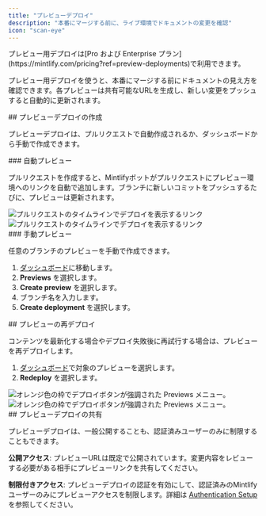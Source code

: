 ```yaml
---
title: "プレビューデプロイ"
description: "本番にマージする前に、ライブ環境でドキュメントの変更を確認"
icon: "scan-eye"
---
```


<Info>
  プレビュー用デプロイは[Pro および Enterprise プラン](https://mintlify.com/pricing?ref=preview-deployments)で利用できます。
</Info>

プレビュー用デプロイを使うと、本番にマージする前にドキュメントの見え方を確認できます。各プレビューは共有可能なURLを生成し、新しい変更をプッシュすると自動的に更新されます。

<div id="creating-preview-deployments">
  ## プレビューデプロイの作成
</div>

プレビューデプロイは、プルリクエストで自動作成されるか、ダッシュボードから手動で作成できます。

<div id="automatic-previews">
  ### 自動プレビュー
</div>

プルリクエストを作成すると、Mintlifyボットがプルリクエストにプレビュー環境へのリンクを自動で追加します。ブランチに新しいコミットをプッシュするたびに、プレビューは更新されます。

<Frame>
  <img src="/images/previews/preview-deployment-light.png" alt="プルリクエストのタイムラインでデプロイを表示するリンク" className="block dark:hidden" />

  <img src="/images/previews/preview-deployment-dark.png" alt="プルリクエストのタイムラインでデプロイを表示するリンク" className="hidden dark:block" />
</Frame>

<div id="manual-previews">
  ### 手動プレビュー
</div>

任意のブランチのプレビューを手動で作成できます。

1. [ダッシュボード](https://dashboard.mintlify.com/)に移動します。
2. **Previews** を選択します。
3. **Create preview** を選択します。
4. ブランチ名を入力します。
5. **Create deployment** を選択します。

<div id="redeploying-a-preview">
  ## プレビューの再デプロイ
</div>

コンテンツを最新化する場合やデプロイ失敗後に再試行する場合は、プレビューを再デプロイします。

1. [ダッシュボード](https://dashboard.mintlify.com/)で対象のプレビューを選択します。
2. **Redeploy** を選択します。

<Frame>
  <img src="/images/previews/redeploy-preview-light.png" alt="オレンジ色の枠でデプロイボタンが強調された Previews メニュー。" className="block dark:hidden" />

  <img src="/images/previews/redeploy-preview-dark.png" alt="オレンジ色の枠でデプロイボタンが強調された Previews メニュー。" className="hidden dark:block" />
</Frame>

<div id="sharing-preview-deployments">
  ## プレビューデプロイの共有
</div>

プレビューデプロイは、一般公開することも、認証済みユーザーのみに制限することもできます。

**公開アクセス**: プレビューURLは既定で公開されています。変更内容をレビューする必要がある相手にプレビューリンクを共有してください。

**制限付きアクセス**: プレビューデプロイの認証を有効にして、認証済みのMintlifyユーザーのみにプレビューアクセスを制限します。詳細は [Authentication Setup](/ja/authentication-personalization/authentication-setup) を参照してください。